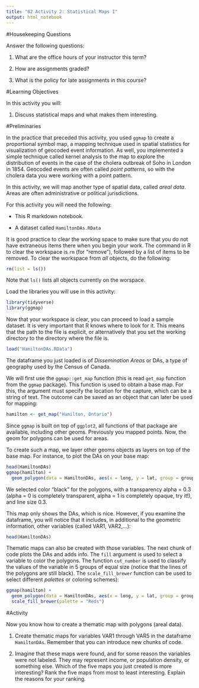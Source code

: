 ```yaml
---
title: "02 Activity 2: Statistical Maps I"
output: html_notebook
---
```


#Housekeeping Questions

Answer the following questions:

1. What are the office hours of your instructor this term?

2. How are assignments graded?

3. What is the policy for late assignments in this course?

#Learning Objectives

In this activity you will:

1. Discuss statistical maps and what makes them interesting.

#Preliminaries

In the practice that preceded this activity, you used `ggmap` to create a proportional symbol map, a mapping technique used in spatial statistics for visualization of geocoded event information. As well, you implemented a simple technique called kernel analysis to the map to explore the distribution of events in the case of the cholera outbreak of Soho in London in 1854. Geocoded events are often called _point patterns_, so with the cholera data you were working with a point pattern.

In this activity, we will map another type of spatial data, called _areal data_. Areas are often administrative or political jurisdictions.

For this activity you will need the following:

* This R markdown notebook.

* A dataset called `HamiltonDAs.RData`

It is good practice to clear the working space to make sure that you do not have extraneous items there when you begin your work. The command in R to clear the workspace is `rm` (for "remove"), followed by a list of items to be removed. To clear the workspace from _all_ objects, do the following:
```r
rm(list = ls())
```

Note that `ls()` lists all objects currently on the worspace.

Load the libraries you will use in this activity:
```r
library(tidyverse)
library(ggmap)
```

Now that your workspace is clear, you can proceed to load a sample dataset. It is very important that R knows where to look for it. This means that the path to the file is explicit, or alternatively that you set the working directory to the directory where the file is.
```r
load("HamiltonDAs.RData")
```

The dataframe you just loaded is of _Dissemination Areas_ or DAs, a type of geography used by the Census of Canada.

We will first use the `ggmap::get_map` function (this is read `get_map` function from the `ggmap` package). This function is used to obtain a base map. For this, the argument must specify the location for the capture, which can be a string of text. The outcome can be saved as an object that can later be used for mapping:
```r
hamilton <- get_map("Hamilton, Ontario")
```

Since `ggmap` is built on top of `ggplot2`, all functions of that package are available, including other geoms. Previously you mapped points. Now, the geom for polygons can be used for areas.

To create such a map, we layer other geoms objects as layers on top of the base map. For instance, to plot the DAs on your base map:
```r
head(HamiltonDAs)
ggmap(hamilton) + 
  geom_polygon(data = HamiltonDAs, aes(x = long, y = lat, group = group), color = 'black', alpha = .3, size = .3)
```

We selected color "black" for the polygons, with a transparency alpha = 0.3 (alpha = 0 is completely transparent, alpha = 1 is completely opaque, try it!), and line size 0.3.

This map only shows the DAs, which is nice. However, if you examine the dataframe, you will notice that it includes, in additional to the geometric information, other variables (called VAR1, VAR2,...):
```r
head(HamiltonDAs)
```

Thematic maps can also be created with those variables. The next chunk of code plots the DAs and adds info. The `fill` argument is used to select a variable to color the polygons. The function `cut_number` is used to classify the values of the variable in 5 groups of equal size (notice that the lines of the polygons are still black). The `scale_fill_brewer` function can be used to select different _palettes_ or coloring schemes):
```r
ggmap(hamilton) +
  geom_polygon(data = HamiltonDAs, aes(x = long, y = lat, group = group, fill = cut_number(VAR5, 7)), colour = 'black', alpha = 1, size = .3) +
  scale_fill_brewer(palette = "Reds")
```

#Activity

Now you know how to create a thematic map with polygons (areal data).

1. Create thematic maps for variables VAR1 through VAR5 in the dataframe `HamiltonDAs`. Remember that you can introduce new chunks of code.

2. Imagine that these maps were found, and for some reason the variables were not labeled. They may represent income, or population density, or something else. Which of the five maps you just created is more interesting? Rank the five maps from most to least interesting. Explain the reasons for your ranking.